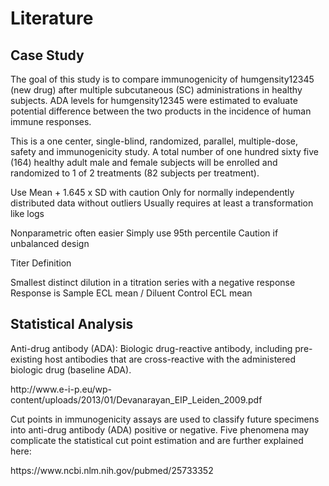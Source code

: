 # Literature

## Case Study

The goal of this study is to compare immunogenicity of humgensity12345 (new drug) after multiple subcutaneous (SC) administrations in healthy subjects.  ADA levels for humgensity12345 were estimated to evaluate potential difference between the two products in the incidence of human immune responses.

This is a one center, single-blind, randomized, parallel, multiple-dose, safety and immunogenicity study. A total number of one hundred sixty five (164) healthy adult male and female subjects will be enrolled and randomized to 1 of 2 treatments (82 subjects per treatment). 

Use Mean + 1.645 x SD with caution
Only for normally independently distributed data without outliers
Usually requires at least a transformation like logs

Nonparametric often easier
Simply use 95th percentile
Caution if unbalanced design

Titer Definition

Smallest distinct dilution in a titration series with a negative response
Response is Sample ECL mean / Diluent Control ECL mean

## Statistical Analysis

Anti-drug antibody (ADA): Biologic drug-reactive antibody, including pre-existing host antibodies that are cross-reactive with the administered biologic drug (baseline ADA). 

http://www.e-i-p.eu/wp-content/uploads/2013/01/Devanarayan_EIP_Leiden_2009.pdf

Cut points in immunogenicity assays are used to classify future specimens into anti-drug antibody (ADA) positive or negative. Five phenomena may complicate the statistical cut point estimation and are further explained here:

https://www.ncbi.nlm.nih.gov/pubmed/25733352

